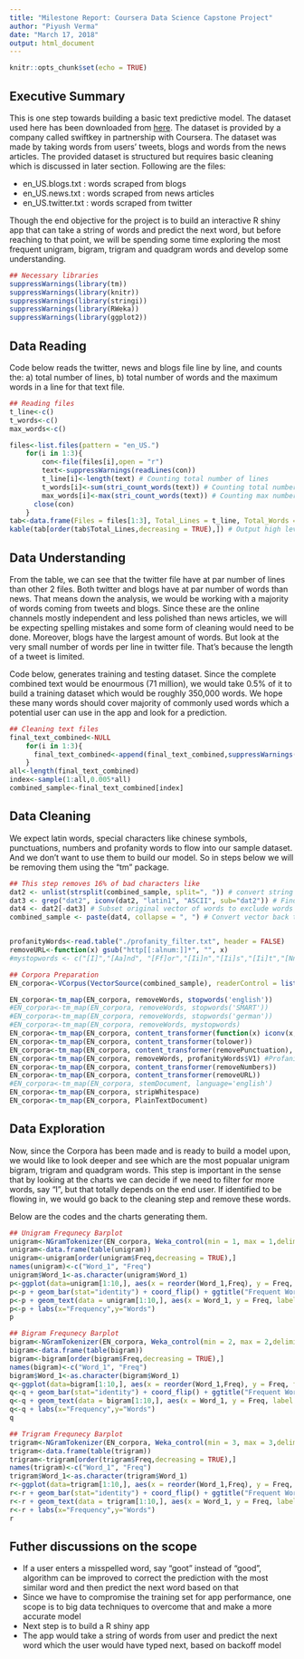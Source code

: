 ```yaml
---
title: "Milestone Report: Coursera Data Science Capstone Project"
author: "Piyush Verma"
date: "March 17, 2018"
output: html_document
---
```


```r
knitr::opts_chunk$set(echo = TRUE)
```

## Executive Summary


This is one step towards building a basic text predictive model. The dataset used here has been downloaded from [here](https://d396qusza40orc.cloudfront.net/dsscapstone/dataset/Coursera-SwiftKey.zip). The dataset is provided by a company called swiftkey in partnership with Coursera. The dataset was made by taking words from users' tweets, blogs and words from the news articles. The provided dataset is structured but requires basic cleaning which is discussed in later section. Following are the files:

* en_US.blogs.txt   : words scraped from blogs
* en_US.news.txt    : words scraped from news articles
* en_US.twitter.txt : words scraped from twitter

Though the end objective for the project is to build an interactive R shiny app that can take a string of words and predict the next word, but before reaching to that point, we will be spending some time exploring the most frequent unigram, bigram, trigram and quadgram words and develop some understanding.

```r
## Necessary libraries
suppressWarnings(library(tm))
suppressWarnings(library(knitr))
suppressWarnings(library(stringi))
suppressWarnings(library(RWeka))
suppressWarnings(library(ggplot2))
```

## Data Reading


Code below reads the twitter, news and blogs file line by line, and counts the: a) total number of lines, b) total number of words and the maximum words in a line for that text file. 

```r
## Reading files
t_line<-c()
t_words<-c()
max_words<-c()

files<-list.files(pattern = "en_US.")
    for(i in 1:3){
        con<-file(files[i],open = "r")
        text<-suppressWarnings(readLines(con))
        t_line[i]<-length(text) # Counting total number of lines
        t_words[i]<-sum(stri_count_words(text)) # Counting total number of words  
        max_words[i]<-max(stri_count_words(text)) # Counting max number of words in 1 line
      close(con)
    }
tab<-data.frame(Files = files[1:3], Total_Lines = t_line, Total_Words = t_words, Max_Word = max_words)
kable(tab[order(tab$Total_Lines,decreasing = TRUE),]) # Output high level info for all the files
```


## Data Understanding


From the table, we can see that the twitter file have at par number of lines than other 2 files. Both twitter and blogs have at par number of words than news. That means down the analysis, we would be working with a majority of words coming from tweets and blogs. Since these are the online channels mostly independent and less polished than news articles, we will be expecting spelling mistakes and some form of cleaning would need to be done. Moreover, blogs have the largest amount of words. But look at the very small number of words per line in twitter file. That's because the length of a tweet is limited. 

Code below, generates training and testing dataset. Since the complete combined text would be enourmous (71 million), we would take 0.5% of it to build a training dataset which would be roughly 350,000 words. We hope these many words should cover majority of commonly used words which a potential user can use in the app and look for a prediction. 

```r
## Cleaning text files
final_text_combined<-NULL
    for(i in 1:3){
      final_text_combined<-append(final_text_combined,suppressWarnings(readLines(file(files[i],open="r"))))
    }
all<-length(final_text_combined)
index<-sample(1:all,0.005*all)
combined_sample<-final_text_combined[index]
```

## Data Cleaning

We expect latin words, special characters like chinese symbols, punctuations, numbers and profanity words to flow into our sample dataset. And we don't want to use them to build our model. So in steps below we will be removing them using the "tm" package.

```r
## This step removes 16% of bad characters like
dat2 <- unlist(strsplit(combined_sample, split=", ")) # convert string to vector of words
dat3 <- grep("dat2", iconv(dat2, "latin1", "ASCII", sub="dat2")) # Find indices of words with non-ASCII characters
dat4 <- dat2[-dat3] # Subset original vector of words to exclude words with non-ASCII char
combined_sample <- paste(dat4, collapse = ", ") # Convert vector back to a string, 


profanityWords<-read.table("./profanity_filter.txt", header = FALSE)
removeURL<-function(x) gsub("http[[:alnum:]]*", "", x)
#mystopwords <- c("[I]","[Aa]nd", "[Ff]or","[Ii]n","[Ii]s","[Ii]t","[Nn]ot","[Oo]n","[Tt]he","[Tt]o")

## Corpora Preparation
EN_corpora<-VCorpus(VectorSource(combined_sample), readerControl = list(language="en"))

EN_corpora<-tm_map(EN_corpora, removeWords, stopwords('english'))
#EN_corpora<-tm_map(EN_corpora, removeWords, stopwords('SMART'))
#EN_corpora<-tm_map(EN_corpora, removeWords, stopwords('german'))
#EN_corpora<-tm_map(EN_corpora, removeWords, mystopwords)
EN_corpora<-tm_map(EN_corpora, content_transformer(function(x) iconv(x, to="UTF-8", sub="byte")))
EN_corpora<-tm_map(EN_corpora, content_transformer(tolower))
EN_corpora<-tm_map(EN_corpora, content_transformer(removePunctuation), preserve_intra_word_dashes=TRUE)
EN_corpora<-tm_map(EN_corpora, removeWords, profanityWords$V1) #Profanity Filter
EN_corpora<-tm_map(EN_corpora, content_transformer(removeNumbers))
EN_corpora<-tm_map(EN_corpora, content_transformer(removeURL))
#EN_corpora<-tm_map(EN_corpora, stemDocument, language='english')
EN_corpora<-tm_map(EN_corpora, stripWhitespace)
EN_corpora<-tm_map(EN_corpora, PlainTextDocument)
```

## Data Exploration


Now, since the Corpora has been made and is ready to build a model upon, we would like to look deeper and see which are the most popualar unigram bigram, trigram and quadgram words. This step is important in the sense that by looking at the charts we can decide if we need to filter for more words, say "I", but that totally depends on the end user. If identified to be flowing in, we would go back to the cleaning step and remove these words. 

Below are the codes and the charts generating them. 

```r
## Unigram Frequnecy Barplot
unigram<-NGramTokenizer(EN_corpora, Weka_control(min = 1, max = 1,delimiters = " \\r\\n\\t.,;:\"()?!"))
unigram<-data.frame(table(unigram))
unigram<-unigram[order(unigram$Freq,decreasing = TRUE),]
names(unigram)<-c("Word_1", "Freq")
unigram$Word_1<-as.character(unigram$Word_1)
p<-ggplot(data=unigram[1:10,], aes(x = reorder(Word_1,Freq), y = Freq, fill = Word_1))
p<-p + geom_bar(stat="identity") + coord_flip() + ggtitle("Frequent Words")
p<-p + geom_text(data = unigram[1:10,], aes(x = Word_1, y = Freq, label = Freq), hjust=-1, position = "identity")
p<-p + labs(x="Frequency",y="Words")
p

## Bigram Frequnecy Barplot
bigram<-NGramTokenizer(EN_corpora, Weka_control(min = 2, max = 2,delimiters = " \\r\\n\\t.,;:\"()?!"))
bigram<-data.frame(table(bigram))
bigram<-bigram[order(bigram$Freq,decreasing = TRUE),]
names(bigram)<-c("Word_1", "Freq")
bigram$Word_1<-as.character(bigram$Word_1)
q<-ggplot(data=bigram[1:10,], aes(x = reorder(Word_1,Freq), y = Freq, fill = Word_1))
q<-q + geom_bar(stat="identity") + coord_flip() + ggtitle("Frequent Words")
q<-q + geom_text(data = bigram[1:10,], aes(x = Word_1, y = Freq, label = Freq), hjust=-1, position = "identity")
q<-q + labs(x="Frequency",y="Words")
q

## Trigram Frequnecy Barplot
trigram<-NGramTokenizer(EN_corpora, Weka_control(min = 3, max = 3,delimiters = " \\r\\n\\t.,;:\"()?!"))
trigram<-data.frame(table(trigram))
trigram<-trigram[order(trigram$Freq,decreasing = TRUE),]
names(trigram)<-c("Word_1", "Freq")
trigram$Word_1<-as.character(trigram$Word_1)
r<-ggplot(data=trigram[1:10,], aes(x = reorder(Word_1,Freq), y = Freq, fill = Word_1))
r<-r + geom_bar(stat="identity") + coord_flip() + ggtitle("Frequent Words")
r<-r + geom_text(data = trigram[1:10,], aes(x = Word_1, y = Freq, label = Freq), hjust=-1, position = "identity")
r<-r + labs(x="Frequency",y="Words")
r
```

## Futher discussions on the scope

* If a user enters a misspelled word, say "goot" instead of "good", algorithm can be improved to correct the prediction with the most similar word and then predict the next word based on that
* Since we have to compromise the training set for app performance, one scope is to big data techniques to overcome that and make a more accurate model
* Next step is to build a R shiny app
* The app would take a string of words from user and predict the next word which the user would have typed next, based on backoff model